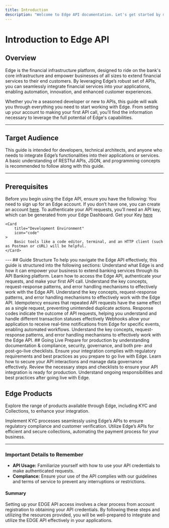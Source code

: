 ```yaml
---
title: Introduction
description: "Welcome to Edge API documentation. Let's get started by making Edge yours."
---
```


# Introduction to Edge API

## Overview

Edge is the financial infrastructure platform, designed to ride on the bank's core infrastructure and empower businesses of all sizes to extend financial services to their end customers. By leveraging Edge’s robust set of APIs, you can seamlessly integrate financial services into your applications, enabling automation, innovation, and enhanced customer experiences.

Whether you’re a seasoned developer or new to APIs, this guide will walk you through everything you need to start working with Edge. From setting up your account to making your first API call, you’ll find the information necessary to leverage the full potential of Edge's capabilities.

---
## Target Audience

This guide is intended for developers, technical architects, and anyone who needs to integrate Edge’s functionalities into their applications or services. A basic understanding of RESTful APIs, JSON, and programming concepts is recommended to follow along with this guide.

---
## Prerequisites

Before you begin using the Edge API, ensure you have the following:
<CardGroup cols={3}>
	<Card
		title="Sign Up for an Edge Account"
		icon="user-plus"
	>
		You need to sign up for an Edge account. If you don’t have one, you can create an account [here](https://dev.withedge.co/auth/register).
	</Card>
	<Card
		title="Get Your API Key"
		icon="key"
	>
		To authenticate your API requests, you’ll need an API key, which can be generated from your Edge Dashboard. Get your Key [here](https://dev.withedge.co/dashboard/settings/api-credentials)
	</Card>

	<Card
		title="Development Environment" 
		icon="code"
	>
		Basic tools like a code editor, terminal, and an HTTP client (such as Postman or cURL) will be helpful.
	</Card>
</CardGroup>
---
## Guide Structure
To help you navigate the Edge API effectively, this guide is structured into the following sections:

<CardGroup cols={3}>
	<Card
		title="Introduction"
		icon="play"
		href="#"
	>
		Understand what Edge is and how it can empower your business to extend banking services through its API Banking platform.
	</Card>
	<Card
		title="Getting Started"
		icon="rocket"
		href="onboarding"
	>
		Learn how to access the Edge API, authenticate your requests, and make your first API call.
	</Card>
	<Card
		title="Authentication"
		icon="key"
		href="authentication"
	>
		Understand the key concepts, request-response patterns, and error handling mechanisms to effectively work with the Edge API.
	</Card>
</CardGroup>
<CardGroup cols={2}>
	<Card
		title="Data Encryption"
		icon="file-lock"
		href="authentication"
	>
		Understand the key concepts, request-response patterns, and error handling mechanisms to effectively work with the Edge API.
	</Card>
	<Card
		title="Environment"
		icon="envira"
		href="environment"
	>
		Idempotency ensures that repeated API requests have the same effect as a single request, preventing unintended duplicate actions.
	</Card>
</CardGroup>
<CardGroup cols={3}>
	<Card
		title="Response Code"
		icon="code"
		href="response"
	>
		Response codes indicate the outcome of API requests, helping you understand and handle different transaction statuses effectively
	</Card>
	<Card
		title="Webhook"
		icon="webhook"
		href="webhook"
	>
		Webhooks allow your application to receive real-time notifications from Edge for specific events, enabling automated workflows.
	</Card>
	<Card
		title="Indemptoency"
		icon="repeat"
		href="indempotenty"
	>
		Understand the key concepts, request-response patterns, and error handling mechanisms to effectively work with the Edge API.
	</Card>
</CardGroup>
## Going Live
Prepare for production by understanding documentation & compliance, security, governance, and both pre- and post-go-live checklists.
<CardGroup cols={2}>
	<Card
		title="Documentation & Compliance"
		icon="file-alt"
	>
		Ensure your integration complies with regulatory requirements and best practices as you prepare to go live with Edge.
	</Card>
	<Card
		title="Security and Governance"
		icon="shield-alt"
	>
		Learn how to secure your API interactions and manage data governance effectively.
	</Card>
</CardGroup>
<CardGroup cols={2}>
	<Card
		title="Pre Go-Live & Checklists"
		icon="clipboard-list"
	>
		Review the necessary steps and checklists to ensure your API integration is ready for production.
	</Card>
	<Card
		title="Post Go-Live"
		icon="tachometer-alt"
	>
		Understand ongoing responsibilities and best practices after going live with Edge.
	</Card>
</CardGroup>

## Edge Products
Explore the range of products available through Edge, including KYC and Collections, to enhance your integration.

<CardGroup cols={2}>
	<Card
		title="KYC"
		icon="id-card"
	>
		Implement KYC processes seamlessly using Edge’s APIs to ensure regulatory compliance and customer verification.
	</Card>
	<Card
		title="Collections"
		icon="money-bill-wave"
	>
		Utilize Edge’s APIs for efficient and secure collections, automating the payment process for your business.
	</Card>
</CardGroup>

---

### Important Details to Remember

- **API Usage:** Familiarize yourself with how to use your API credentials to make authenticated requests.
- **Compliance:** Ensure your use of the API complies with our guidelines and terms of service to prevent any interruptions or restrictions.

#### Summary

Setting up your EDGE API access involves a clear process from account registration to obtaining your API credentials. By following these steps and utilizing the resources provided, you will be well-prepared to integrate and utilize the EDGE API effectively in your applications.
